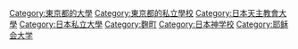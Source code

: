 {{catmore}}
{{Commonscat|Sophia University}}

[[Category:東京都的大學|Category:東京都的大學]]
[[Category:東京都的私立學校|Category:東京都的私立學校]]
[[Category:日本天主教會大學|Category:日本天主教會大學]]
[[Category:日本私立大學|Category:日本私立大學]]
[[Category:麴町|Category:麴町]]
[[Category:日本神学校|Category:日本神学校]]
[[Category:耶稣会大学|Category:耶稣会大学]]